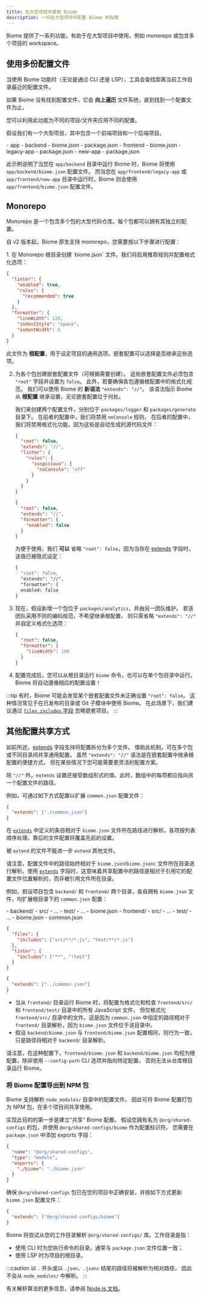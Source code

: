 ```yaml
---
title: 在大型项目中使用 Biome
description: 一份在大型项目中配置 Biome 的指南
---
```



Biome 提供了一系列功能，有助于在大型项目中使用，例如 monorepo 或包含多个项目的 workspace。

## 使用多份配置文件

当使用 Biome 功能时（无论是通过 CLI 还是 LSP），工具会查找距离当前工作目录最近的配置文件。

如果 Biome 没有找到配置文件，它会 **向上遍历** 文件系统，直到找到一个配置文件为止。

您可以利用此功能为不同的项目/文件夹应用不同的配置。

假设我们有一个大型项目，其中包含一个前端项目和一个后端项目。

<FileTree>
- app
  - backend
    - biome.json
    - package.json
  - frontend
    - biome.json
    - legacy-app
      - package.json
    - new-app
      - package.json
</FileTree>

此示例说明了当您在 `app/backend` 目录中运行 Biome 时，Biome 将使用 `app/backend/biome.json` 配置文件。
而当您在 `app/frontend/legacy-app` 或 `app/frontend/new-app` 目录中运行时，Biome 则会使用 `app/frontend/biome.json` 配置文件。

## Monorepo

Monorepo 是一个包含多个包的大型代码仓库。每个包都可以拥有其独立的配置。

自 v2 版本起，Biome 原生支持 monorepo，您需要按以下步骤进行配置：

<Steps>
1. 在 Monorepo 根目录创建 `biome.json` 文件。我们将启用推荐规则并配置格式化选项：

   ```json title="biome.json"
   {
     "linter": {
       "enabled": true,
       "rules": {
         "recommended": true
       }
     },
     "formatter": {
       "lineWidth": 120,
       "indentStyle": "space",
       "indentWidth": 6
     }
   }
   ```
  
   此文件为 **根配置**，用于设定项目的通用选项。嵌套配置可以选择是否继承这些选项。

2. 为各个包创建嵌套配置文件（可根据需要创建）。
   这些嵌套配置文件必须包含 `"root"` 字段并设置为 `false`。
   此外，若要确保各包遵循根配置中的格式化规范，
   我们可以使用 Biome 的 **新语法** `"extends": "//"`。
   该语法指示 Biome 从 **根配置** 继承设置，无论嵌套配置位于何处。
  
   我们来创建两个配置文件，分别位于 `packages/logger` 和 `packages/generate` 目录下。
   在前者的配置中，我们将禁用 `noConsole` 规则，
   在后者的配置中，我们将禁用格式化功能，因为这些是自动生成的源代码文件：

   ```json title="packages/logger/biome.json"
   {
     "root": false,
     "extends": "//",
     "linter": {
       "rules": {
         "suspicious": {
           "noConsole": "off"
         }
       }
     }
   }
   ```

   ```json title="packages/generate/biome.json"
   {
     "root": false,
     "extends": "//",
     "formatter": {
       "enabled": false
     }
   }
   ```

   为便于使用，我们 **可以** 省略 `"root": false`，因为当存在 [extends](/zh-cn/reference/configuration/#extends) 字段时，该值已被隐式设定：

   ```diff title="packages/generate/biome.json"
   {
   - "root": false,
     "extends": "//",
     "formatter": {
     enabled: false
   }
   ```

3. 现在，假设新增一个包位于 `packages/analytics`，并由另一团队维护。
   若该团队采用不同的编码规范，不希望继承根配置，
   则只需省略 `"extends": "//"` 并自定义格式化选项：

   ```json title="packages/analytics/biome.json"
   {
     "root": false,
     "formatter": {
       "lineWidth": 100
     }
   }
   ```

4. 配置完成后，您可以从根目录运行 `biome` 命令，也可以在单个包目录中运行。
   Biome 将自动遵循相应的配置设置！
</Steps>

:::tip
有时，Biome 可能会发现某个嵌套配置文件未正确设置 `"root": false`。
这种情况常见于在已发布的目录或 Git 子模块中使用 Biome。
在此场景下，我们建议通过 [`files.includes` 字段](/zh-cn/reference/configuration/#filesincludes) 忽略嵌套项目。
:::

## 其他配置共享方式

如前所述，[extends](/zh-cn/reference/configuration/#extends) 字段支持将配置拆分为多个文件。
借助此机制，可在多个包或不同目录间共享通用配置。
虽然 `"extends": "//"` 语法是在嵌套配置中继承根配置的便捷方式，
但在某些情况下您可能需要更灵活的配置方案。

除 `"//"` 外，`extends` 设置还接受数组形式的值。此时，数组中的每项都应指向另一个配置文件的路径。

例如，可通过如下方式配置以扩展 `common.json` 配置文件：

```json title="biome.json"
{
  "extends": ["./common.json"]
}
```

在 [`extends`](/zh-cn/reference/configuration/#extends) 中定义的条目相对于 `biome.json` 文件所在路径进行解析。各项按列表顺序处理，靠后的文件配置将覆盖先前的设置。

被 `extend` 的文件不能进一步 `extend` 其他文件。

请注意，配置文件中的路径始终相对于 `biome.json`/`biome.jsonc` 文件所在目录进行解析。使用 [`extends`](/zh-cn/reference/configuration/#extends) 字段时，这意味着共享配置中的路径是相对于引用它的配置文件位置解析的，而非被引用文件所在目录。

例如，假设项目包含 `backend/` 和 `frontend/` 两个目录，各自拥有 `biome.json` 文件，均扩展根目录下的 `common.json` 配置：

<FileTree>
- backend/
  - src/
    - ...
  - test/
    - ...
  - biome.json
- frontend/
  - src/
    - ...
  - test/
    - ...
  - biome.json
- common.json
</FileTree>

```json title="common.json"
{
  "files": {
    "includes": ["src/**/*.js", "test/**/*.js"]
  },
  "linter": {
    "includes": ["**", "!test"]
  }
}
```

```json title="frontend/biome.json"
{
  "extends": ["../common.json"]
}
```

- 当从 `frontend/` 目录运行 Biome 时，将配置为格式化和检查 `frontend/src/` 和 `frontend/test/` 目录中的所有 JavaScript 文件，
  但仅格式化 `frontend/src/` 目录中的文件。这是因为 `common.json` 中指定的路径相对于 `frontend/` 目录解析，因为 `biome.json` 文件位于该目录中。
- 假设 `backend/biome.json` 与 `frontend/biome.json` 配置相同，则行为一致，只是路径将相对于 `backend/` 目录解析。

请注意，在这种配置下，`frontend/biome.json` 和 `backend/biome.json` 均视为根配置。除非使用 `--config-path` CLI 选项并指向特定配置，
否则无法从仓库根目录运行 Biome。

### 将 Biome 配置导出到 NPM 包

Biome 支持解析 `node_modules/` 目录中的配置文件。
因此可将 Biome 配置打包为 NPM 包，在多个项目间共享使用。

实现此目的的第一步是建立"共享" Biome 配置。
假设您拥有名为 `@org/shared-configs` 的包，并使用 `@org/shared-configs/biome` 作为配置标识符。
您需要在 `package.json` 中添加 exports 字段：

```json title="package.json" ins={5,3}
{
  "name": "@org/shared-configs",
  "type": "module",
  "exports": {
    "./biome": "./biome.json"
  }
}
```

确保 `@org/shared-configs` 包已在您的项目中正确安装，并按如下方式更新 `biome.json` 配置文件：

```json title="biome.json"
{
  "extends": ["@org/shared-configs/biome"]
}
```

Biome 将尝试从您的工作目录解析 `@org/shared-configs/` 库。工作目录是指：

- 使用 CLI 时为您执行命令的目录，通常与 `package.json` 文件位置一致；
- 使用 LSP 时为项目的根目录。

:::caution
以 `.` 开头或以 `.json`、`.jsonc` 结尾的路径将被解析为相对路径，
因此不会从 `node_modules/` 中解析。
:::

有关解析算法的更多信息，请参阅 [Node.js 文档](https://nodejs.org/api/esm.html#resolution-and-loading-algorithm)。
